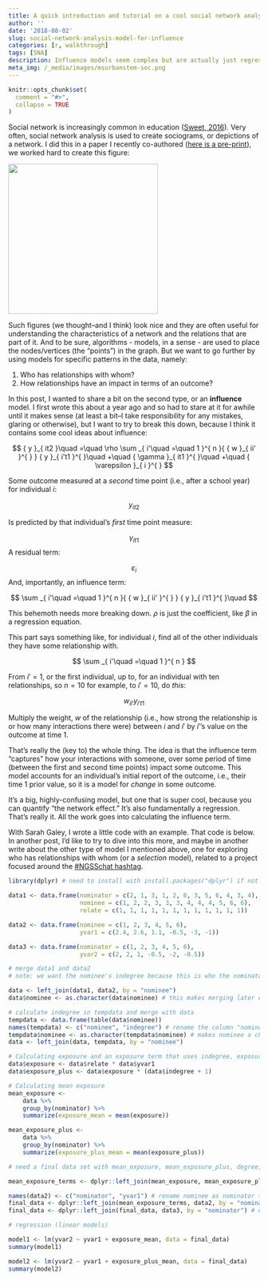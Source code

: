 ```yaml
---
title: A quick introduction and tutorial on a cool social network analysis model for influence
author: ''
date: '2018-08-02'
slug: social-network-analysis-model-for-influence
categories: [r, walkthrough]
tags: [SNA]
description: Influence models seem complex but are actually just regressions.
meta_img: /_media/images/msurbanstem-soc.png
---
```


```r
knitr::opts_chunk$set(
  comment = "#>",
  collapse = TRUE
)
```

Social network is increasingly common in education ([Sweet, 2016](https://www.tandfonline.com/doi/abs/10.1080/00461520.2016.1208093)). Very often, social network analysis is used to create sociograms, or depictions of a network. I did this in a  paper I recently co-authored ([here is a pre-print](https://jrosen48.github.io/_media/pre-prints/Rosenberg-Greenhalgh-Wolf-Koehler-2017-JCMST.pdf)), we worked hard to create this figure:

<img src="/images/msurbanstem-soc.png" style="width: 300px; height: 300px" ></a>

Such figures (we thought--and I think) look nice and they are often useful for understanding the characteristics of a network and the relations that are part of it. And to be sure, algorithms - models, in a sense - are used to place the nodes/vertices (the "points") in the graph. But we want to go further by using models for specific patterns in the data, namely:

1. Who has relationships with whom?
2. How relationships have an impact in terms of an outcome?

In this post, I wanted to share a bit on the second type, or an **influence** model. I first wrote this about a year ago and so had to stare at it for awhile until it makes sense (at least a bit--I take responsibility for any mistakes, glaring or otherwise), but I want to try to break this down, because I think it contains some cool ideas about influence:

$$
{ y }_{ it2 }\quad =\quad \rho \sum _{ i'\quad =\quad 1 }^{ n }{ { w }_{ ii' }^{  } } { y }_{ i't1 }^{  }\quad +\quad { \gamma  }_{ it1 }^{  }\quad +\quad { \varepsilon  }_{ i }^{  }
$$

Some outcome measured at a *second* time point (i.e., after a school year) for individual $i$:

$$
{ y }_{ it2 }
$$

Is predicted by that individual's *first* time point measure:

$$
{ \gamma  }_{ it1 }^{  }
$$
A residual term:

$$
{ \varepsilon  }_{ i }^{  }
$$
And, importantly, an influence term:

$$
\sum _{ i'\quad =\quad 1 }^{ n }{ { w }_{ ii' }^{  } } { y }_{ i't1 }^{  }\quad 
$$

This behemoth needs more breaking down. $\rho$ is just the coefficient, like $\beta$ in a regression equation.

This part says something like, for individual $i$, find all of the other individuals they have some relationship with.

$$
\sum _{ i'\quad =\quad 1 }^{ n }
$$

From $i' = 1$, or the first individual, up to, for an individual with ten relationships, so $n = 10$ for example, to $i' = 10$, do *this*:

$$
{ { w }_{ ii' }^{  } } { y }_{ i't1 }^{  }
$$

Multiply the weight, $w$ of the relationship (i.e., how strong the relationship is or how many interactions there were) between $i$ and $i'$ by $i'$'s value on the outcome at time 1.

That's really the (key to) the whole thing. The idea is that the influence term "captures" how your interactions with someone, over some period of time (between the first and second time points) impact some outcome. This model accounts for an individual's initial report of the outcome, i.e., their time 1 prior value, so it is a model for *change* in some outcome.

It's a big, highly-confusing model, but one that is super cool, because you can quantify "the network effect." It's also fundamentally a regression. That's really it. All the work goes into calculating the influence term.

With Sarah Galey, I wrote a little code with an example. That code is below. In another post, I'd like to try to dive into this more, and maybe in another write about the other type of model I mentioned above, one for exploring who has relationships with whom (or a *selection* model), related to a project focused around the [#NGSSchat hashtag](https://twitter.com/search?q=%23ngsschat&src=typd).

```r
library(dplyr) # need to install with install.packages("dplyr") if not already installed (just need to do first time)

data1 <- data.frame(nominator = c(2, 1, 3, 1, 2, 6, 3, 5, 6, 4, 3, 4), 
                    nominee = c(1, 2, 2, 3, 3, 3, 4, 4, 4, 5, 6, 6), 
                    relate = c(1, 1, 1, 1, 1, 1, 1, 1, 1, 1, 1, 1))

data2 <- data.frame(nominee = c(1, 2, 3, 4, 5, 6), 
                    yvar1 = c(2.4, 2.6, 1.1, -0.5, -3, -1))

data3 <- data.frame(nominator = c(1, 2, 3, 4, 5, 6),
                    yvar2 = c(2, 2, 1, -0.5, -2, -0.5))

# merge data1 and data2
# note: we want the nominee's indegree because this is who the nominator is being exposed to

data <- left_join(data1, data2, by = "nominee")
data$nominee <- as.character(data$nominee) # this makes merging later easier

# calculate indegree in tempdata and merge with data
tempdata <- data.frame(table(data$nominee))
names(tempdata) <- c("nominee", "indegree") # rename the column "nominee"
tempdata$nominee <- as.character(tempdata$nominee) # makes nominee a character data type, instead of a factor, which can cause problems
data <- left_join(data, tempdata, by = "nominee")

# Calculating exposure and an exposure term that uses indegree, exposure_plus
data$exposure <- data$relate * data$yvar1
data$exposure_plus <- data$exposure * (data$indegree + 1)

# Calculating mean exposure
mean_exposure <-
    data %>%
    group_by(nominator) %>%
    summarize(exposure_mean = mean(exposure))

mean_exposure_plus <-
    data %>%
    group_by(nominator) %>%
    summarize(exposure_plus_mean = mean(exposure_plus))

# need a final data set with mean_exposure, mean_exposure_plus, degree, yvar1, and yvar2 added

mean_exposure_terms <- dplyr::left_join(mean_exposure, mean_exposure_plus, by = "nominator")

names(data2) <- c("nominator", "yvar1") # rename nominee as nominator to merge these
final_data <- dplyr::left_join(mean_exposure_terms, data2, by = "nominator")
final_data <- dplyr::left_join(final_data, data3, by = "nominator") # data3 already has nominator, so no need to change

# regression (linear models)

model1 <- lm(yvar2 ~ yvar1 + exposure_mean, data = final_data)
summary(model1)

model2 <- lm(yvar2 ~ yvar1 + exposure_plus_mean, data = final_data)
summary(model2)
```